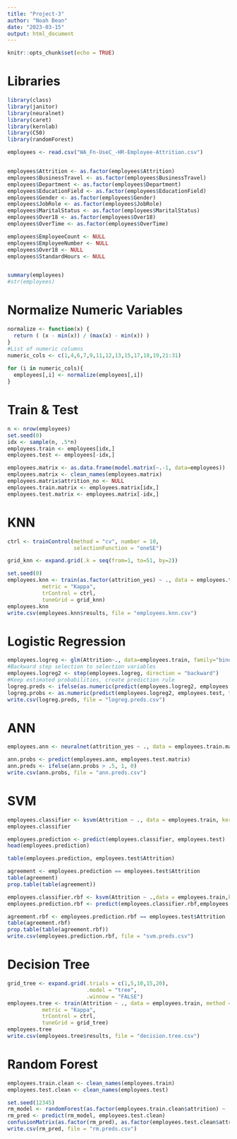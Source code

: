 ---
title: "Project-3"
author: "Noah Bean"
date: "2023-03-15"
output: html_document
---

```{r setup, include=FALSE}
knitr::opts_chunk$set(echo = TRUE)
```

# Libraries
```{r}
library(class)
library(janitor)
library(neuralnet)
library(caret)
library(kernlab)
library(C50)
library(randomForest)
```

```{r}
employees <- read.csv("WA_Fn-UseC_-HR-Employee-Attrition.csv")


employees$Attrition <- as.factor(employees$Attrition)
employees$BusinessTravel <- as.factor(employees$BusinessTravel)
employees$Department <- as.factor(employees$Department)
employees$EducationField <- as.factor(employees$EducationField)
employees$Gender <- as.factor(employees$Gender)
employees$JobRole <- as.factor(employees$JobRole)
employees$MaritalStatus <- as.factor(employees$MaritalStatus)
employees$Over18 <- as.factor(employees$Over18)
employees$OverTime <- as.factor(employees$OverTime)

employees$EmployeeCount <- NULL
employees$EmployeeNumber <- NULL
employees$Over18 <- NULL
employees$StandardHours <- NULL


summary(employees)
#str(employees)
```

# Normalize Numeric Variables
```{r}
normalize <- function(x) {
  return ( (x - min(x)) / (max(x) - min(x)) )
}
#List of numeric columns
numeric_cols <- c(1,4,6,7,9,11,12,13,15,17,18,19,21:31)
  
for (i in numeric_cols){
  employees[,i] <- normalize(employees[,i])
}
```

# Train & Test
```{r}
n <- nrow(employees)
set.seed(0)
idx <- sample(n, .5*n)
employees.train <- employees[idx,]
employees.test <- employees[-idx,]

employees.matrix <- as.data.frame(model.matrix(~.-1, data=employees))
employees.matrix <- clean_names(employees.matrix)
employees.matrix$attrition_no <- NULL
employees.train.matrix <- employees.matrix[idx,]
employees.test.matrix <- employees.matrix[-idx,]
```

# KNN
```{r}
ctrl <- trainControl(method = "cv", number = 10,
                     selectionFunction = "oneSE")

grid_knn <- expand.grid(.k = seq(from=1, to=51, by=2))

set.seed(0)
employees.knn <- train(as.factor(attrition_yes) ~ ., data = employees.train.matrix, method = "knn",
           metric = "Kappa",
           trControl = ctrl,
           tuneGrid = grid_knn)
employees.knn
write.csv(employees.knn$results, file = "employees.knn.csv")
```

# Logistic Regression
```{r}
employees.logreg <- glm(Attrition~., data=employees.train, family="binomial")
#Backward step selection to selection variables
employees.logreg2 <- step(employees.logreg, direction = "backward")
#Keep estimated probabilities, create prediction rule
logreg.preds <- ifelse(as.numeric(predict(employees.logreg2, employees.test, type = "response")) > 0.5, 1, 0)
logreg.probs <- as.numeric(predict(employees.logreg2, employees.test, type = "response"))
write.csv(logreg.preds, file = "logreg.preds.csv")
```

# ANN
```{r}
employees.ann <- neuralnet(attrition_yes ~ ., data = employees.train.matrix, hidden = 1, stepmax = 1e+8)

ann.probs <- predict(employees.ann, employees.test.matrix)
ann.preds <- ifelse(ann.probs > .5, 1, 0)
write.csv(ann.probs, file = "ann.preds.csv")
```

# SVM
```{r}
employees.classifier <- ksvm(Attrition ~ ., data = employees.train, kernel = "vanilladot")
employees.classifier

employees.prediction <- predict(employees.classifier, employees.test)
head(employees.prediction)

table(employees.prediction, employees.test$Attrition)

agreement <- employees.prediction == employees.test$Attrition
table(agreement)
prop.table(table(agreement))

employees.classifier.rbf <- ksvm(Attrition ~ .,data = employees.train,kernel = "rbfdot")
employees.prediction.rbf <- predict(employees.classifier.rbf,employees.test)

agreement.rbf <- employees.prediction.rbf == employees.test$Attrition
table(agreement.rbf)
prop.table(table(agreement.rbf))
write.csv(employees.prediction.rbf, file = "svm.preds.csv")
```

# Decision Tree
```{r}
grid_tree <- expand.grid(.trials = c(1,5,10,15,20),
                         .model = "tree",
                         .winnow = "FALSE")
employees.tree <- train(Attrition ~ ., data = employees.train, method = "C5.0",
           metric = "Kappa",
           trControl = ctrl,
           tuneGrid = grid_tree)
employees.tree
write.csv(employees.tree$results, file = "decision.tree.csv")
```

# Random Forest
```{r}

employees.train.clean <- clean_names(employees.train)
employees.test.clean <- clean_names(employees.test)

set.seed(12345)
rm_model <- randomForest(as.factor(employees.train.clean$attrition) ~ . -attrition, data = employees.train.clean)
rm_pred <- predict(rm_model, employees.test.clean)
confusionMatrix(as.factor(rm_pred), as.factor(employees.test.clean$attrition))
write.csv(rm_pred, file = "rm.preds.csv")

```